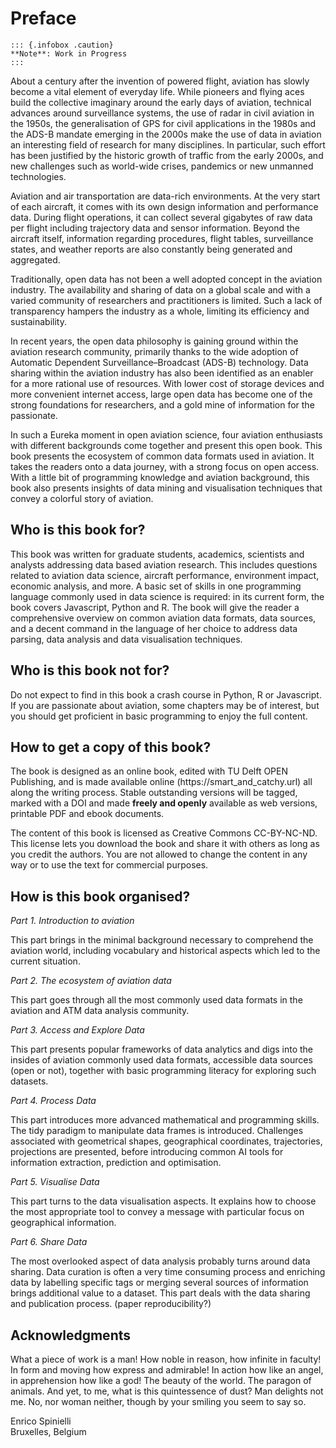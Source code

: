 # Preface {-}

```asis
::: {.infobox .caution}
**Note**: Work in Progress
:::
```


About a century after the invention of powered flight, aviation has
slowly become a vital element of everyday life. While pioneers and
flying aces build the collective imaginary around the early days of
aviation, technical advances around surveillance systems, the use of
radar in civil aviation in the 1950s, the generalisation of GPS for
civil applications in the 1980s and the ADS-B mandate emerging in the
2000s make the use of data in aviation an interesting field of research
for many disciplines. In particular, such effort has been justified by
the historic growth of traffic from the early 2000s, and new challenges
such as world-wide crises, pandemics or new unmanned technologies.

Aviation and air transportation are data-rich environments. At the very
start of each aircraft, it comes with its own design information and
performance data. During flight operations, it can collect several
gigabytes of raw data per flight including trajectory data and sensor
information. Beyond the aircraft itself, information regarding
procedures, flight tables, surveillance states, and weather reports are
also constantly being generated and aggregated.

Traditionally, open data has not been a well adopted concept in the
aviation industry. The availability and sharing of data on a global
scale and with a varied community of researchers and practitioners is
limited. Such a lack of transparency hampers the industry as a whole,
limiting its efficiency and sustainability.

In recent years, the open data philosophy is gaining ground within the
aviation research community, primarily thanks to the wide adoption of
Automatic Dependent Surveillance--Broadcast (ADS-B) technology. Data
sharing within the aviation industry has also been identified as an
enabler for a more rational use of resources. With lower cost of storage
devices and more convenient internet access, large open data has become
one of the strong foundations for researchers, and a gold mine of
information for the passionate.

In such a Eureka moment in open aviation science, four aviation
enthusiasts with different backgrounds come together and present this
open book. This book presents the ecosystem of common data formats used
in aviation. It takes the readers onto a data journey, with a strong
focus on open access. With a little bit of programming knowledge and
aviation background, this book also presents insights of data mining and
visualisation techniques that convey a colorful story of aviation.

## Who is this book for? {-}

This book was written for graduate students, academics, scientists and
analysts addressing data based aviation research. This includes
questions related to aviation data science, aircraft performance,
environment impact, economic analysis, and more. A basic set of skills
in one programming language commonly used in data science is required:
in its current form, the book covers Javascript, Python and R. The book
will give the reader a comprehensive overview on common aviation data
formats, data sources, and a decent command in the language of her
choice to address data parsing, data analysis and data visualisation
techniques.

## Who is this book not for? {-}

Do not expect to find in this book a crash course in Python, R or
Javascript. If you are passionate about aviation, some chapters may be
of interest, but you should get proficient in basic programming to enjoy
the full content.

## How to get a copy of this book? {-}

The book is designed as an online book, edited with TU Delft OPEN
Publishing, and is made available online
(https://smart_and_catchy.url) all along the writing process. Stable
outstanding versions will be tagged, marked with a DOI and made **freely
and openly** available as web versions, printable PDF and ebook
documents.

The content of this book is licensed as Creative Commons CC-BY-NC-ND.
This license lets you download the book and share it with others as long
as you credit the authors. You are not allowed to change the content in
any way or to use the text for commercial purposes.

## How is this book organised? {-}

*Part 1. Introduction to aviation*

This part brings in the minimal background necessary to comprehend the
aviation world, including vocabulary and historical aspects which led to
the current situation.

*Part 2. The ecosystem of aviation data*

This part goes through all the most commonly used data formats in the
aviation and ATM data analysis community.

*Part 3. Access and Explore Data*

This part presents popular frameworks of data analytics and digs into
the insides of aviation commonly used data formats, accessible data
sources (open or not), together with basic programming literacy for
exploring such datasets.

*Part 4. Process Data*

This part introduces more advanced mathematical and programming skills.
The tidy paradigm to manipulate data frames is introduced. Challenges
associated with geometrical shapes, geographical coordinates,
trajectories, projections are presented, before introducing common AI
tools for information extraction, prediction and optimisation.

*Part 5. Visualise Data*

This part turns to the data visualisation aspects. It explains how to
choose the most appropriate tool to convey a message with particular
focus on geographical information.

*Part 6. Share Data *

The most overlooked aspect of data analysis probably turns around data
sharing. Data curation is often a very time consuming process and
enriching data by labelling specific tags or merging several sources of
information brings additional value to a dataset. This part deals with
the data sharing and publication process. (paper reproducibility?)


## Acknowledgments {-}

What a piece of work is a man! How noble in reason, how infinite in faculty! In form and moving how express and admirable! In action how like an angel, in apprehension how like a god! The beauty of the world. The paragon of animals. And yet, to me, what is this quintessence of dust? Man delights not me. No, nor woman neither, though by your smiling you seem to say so.

::: {.flushright data-latex=""}
Enrico Spinielli<br>
Bruxelles, Belgium
:::
